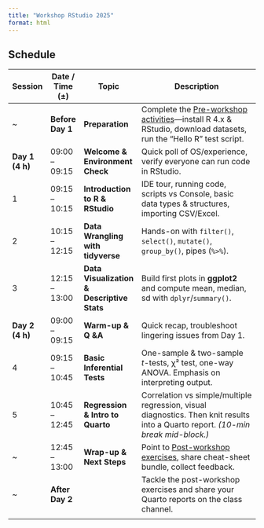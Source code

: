 ```yaml
---
title: "Workshop RStudio 2025"
format: html
---
```


## Schedule


| Session         | Date / Time (±)  | Topic                                      | Description                                                                                                                                                                                           |
| --------------- | ---------------- | ------------------------------------------ | ----------------------------------------------------------------------------------------------------------------------------------------------------------------------------------------------------- |
| ~               | **Before Day 1** | **Preparation**                            | Complete the [Pre-workshop activities](https://chatgpt.com/c/686b2975-6e08-800f-8701-9c34306eb62b#pre-workshop-activities)—install R 4.x & RStudio, download datasets, run the “Hello R” test script. |
| **Day 1 (4 h)** | 09:00 – 09:15    | **Welcome & Environment Check**            | Quick poll of OS/experience, verify everyone can run code in RStudio.                                                                                                                                 |
| 1               | 09:15 – 10:15    | **Introduction to R & RStudio**            | IDE tour, running code, scripts vs Console, basic data types & structures, importing CSV/Excel.                                                                                                       |
| 2               | 10:15 – 12:15    | **Data Wrangling with tidyverse**          | Hands-on with `filter()`, `select()`, `mutate()`, `group_by()`, pipes (`%>%`).                                                                                                                        |
| 3               | 12:15 – 13:00    | **Data Visualization & Descriptive Stats** | Build first plots in **ggplot2** and compute mean, median, sd with `dplyr`/`summary()`.                                                                                                               |
| **Day 2 (4 h)** | 09:00 – 09:15    | **Warm-up & Q &A**                         | Quick recap, troubleshoot lingering issues from Day 1.                                                                                                                                                |
| 4               | 09:15 – 10:45    | **Basic Inferential Tests**                | One-sample & two-sample _t_-tests, χ² test, one-way ANOVA. Emphasis on interpreting output.                                                                                                           |
| 5               | 10:45 – 12:45    | **Regression & Intro to Quarto**           | Correlation vs simple/multiple regression, visual diagnostics. Then knit results into a Quarto report. _(10-min break mid-block.)_                                                                    |
| ~               | 12:45 – 13:00    | **Wrap-up & Next Steps**                   | Point to [Post-workshop exercises](https://chatgpt.com/c/exercises.html), share cheat-sheet bundle, collect feedback.                                                                                 |
| ~               | **After Day 2**  |                                            | Tackle the post-workshop exercises and share your Quarto reports on the class channel.                                                                                                                |
|